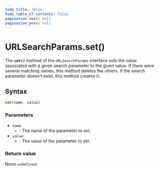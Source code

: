 ```yaml
---
hide_title: false
hide_table_of_contents: false
pagination_next: null
pagination_prev: null
---
```

# URLSearchParams.set()

The **`set()`** method of the `URLSearchParams`
interface sets the value associated with a given search parameter to the given value.
If there were several matching values, this method deletes the others. If the search
parameter doesn't exist, this method creates it.

## Syntax

```js
set(name, value)
```

### Parameters

- `name`
  - : The name of the parameter to set.
- `value`
  - : The value of the parameter to set.

### Return value

None `undefined`.
